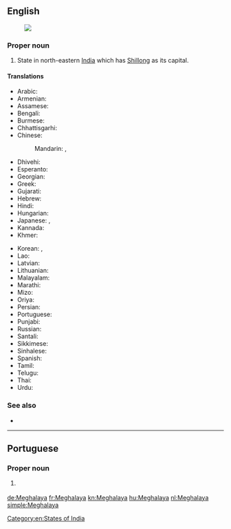 ==English==
{{wikipedia}}
[[Image:Meghalaya in India (disputed hatched).svg|thumb|]]

===Proper noun===
{{en-proper noun}}

# State in north-eastern [[India]] which has [[Shillong]] as its capital.

====Translations====
{{trans-top|state}}
* Arabic: {{t|ar|مِيغَالَايَا|f|tr=miḡalāyā}}
* Armenian: {{t|hy|Մեգհալայա}}
* Assamese: {{t|as|মেঘালয়|sc=Beng|tr=mēghālaẏa}}
* Bengali: {{t|bn|মেঘালয়|sc=Beng|tr=mēghālaẏa}}
* Burmese: {{t|my|မိဂါလယ|sc=Mymr}}
* Chhattisgarhi: {{t-needed|hne}}
* Chinese:
*: Mandarin: {{t|cmn|梅加拉亞邦|sc=Hani}}, {{t|cmn|梅加拉亚邦|tr=Méijiālāyà-bāng|sc=Hani}}
* Dhivehi: {{t|dv|މެގަލާޔާ|sc=Thaa|tr=megalāyā}}
* Esperanto: {{t|eo|Meghalajo}}
* Georgian: {{t|ka|მეგჰალაია}}
* Greek: {{t|el|Μεγκαλάγια|f}}
* Gujarati: {{t|gu|મેઘાલય|sc=Gujr|tr=mēghālaya}}
* Hebrew: {{t|he|מגהלאיה}}
* Hindi: {{t+|hi|मेघालय|tr=mēghālaya}}
* Hungarian: {{t+|hu|Meghálaja}}
* Japanese: {{t|ja|メーガーラヤ州|tr=Mēgāraya-shū}}, {{t|ja|メーガーラヤ|tr=Mēgāraya}}
* Kannada: {{t|kn|ಮೆಘಾಲಯ|sc=Knda|tr=meghālaya}}
* Khmer: {{t|km|មេឃាល័យ|sc=Khmr|tr=meikʰielɔya}}
{{trans-mid}}
* Korean: {{t|ko|메갈라야 주|sc=Kore|tr=megallaya ju}}, {{t|ko|메갈라야|sc=Kore|tr=megallaya}}
* Lao: {{t-needed|lo}}
* Latvian: {{t|lv|Meghālaja}}
* Lithuanian: {{t|lt|Meghalaja}}
* Malayalam: {{t|ml|മേഘാലയ|sc=Mlym|tr=mēghālaya}}
* Marathi: {{t|mr|मेघालय|sc=Deva}}
* Mizo: {{t-needed|lus}}
* Oriya: {{t|or|ମେଘାଳୟ|sc=Orya|tr=mēghāḷaẏa}}
* Persian: {{t|fa|مگالایا}}
* Portuguese: {{t|pt|Meghalaya}}
* Punjabi: {{t|pa|ਮੇਘਾਲਿਆ|sc=Guru|tr=mēghāliā}}
* Russian: {{t|ru|Мегхалая|tr=Megxalája}}
* Santali: {{t-needed|sat}}
* Sikkimese: {{t-needed|sip}}
* Sinhalese: {{t-needed|si}}
* Spanish: {{t|es|Megalaya}}
* Tamil: {{t+|ta|மேகாலயா|sc=Taml|tr=mēkālayā}}
* Telugu: {{t+|te|మేఘాలయ|tr=mēghālaya}}
* Thai: {{t|th|รัฐเมฆาลัย|tr=rát maykaalai}}
* Urdu: {{t|ur|میگھالیہ}}
{{trans-bottom}}

===See also===
* {{list:states of India/en}}

[[Category:en:States of India]]

----

==Portuguese==

===Proper noun===
{{pt-proper noun}}

# {{l|en|Meghalaya}} {{gloss|state in northeastern India}}

[[de:Meghalaya]]
[[fr:Meghalaya]]
[[kn:Meghalaya]]
[[hu:Meghalaya]]
[[nl:Meghalaya]]
[[simple:Meghalaya]]